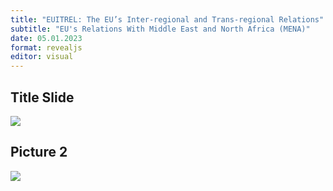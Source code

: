 ```yaml
---
title: "EUITREL: The EU’s Inter-regional and Trans-regional Relations"
subtitle: "EU's Relations With Middle East and North Africa (MENA)"
date: 05.01.2023
format: revealjs
editor: visual
---
```


## Title Slide

![](lecture/images/Ferit Belder 2022 Autumn/Ferit Belder 2022 Autumn.png)

## Picture 2

![](lecture/images/Ferit Belder 2022 Autumn/WhatsApp Image 2023-12-10 at 1.03.17 AM.jpeg)
